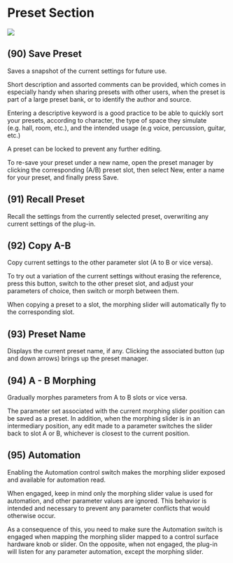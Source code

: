 # Preset Section
![](https://flux-shared.s3.amazonaws.com/doc_images/Plugins/ircam-trax/trax_15.png)

## (90) Save Preset
Saves a snapshot of the current settings for future use.

Short description and assorted comments can be provided, which comes in especially handy when sharing presets with
other users, when the preset is part of a large preset bank, or to identify the author and source.

Entering a descriptive keyword is a good practice to be able to quickly sort your presets, according to character, the type of
space they simulate (e.g. hall, room, etc.), and the intended usage (e.g voice, percussion, guitar, etc.)

A preset can be locked to prevent any further editing.

To re-save your preset under a new name, open the preset manager by clicking the corresponding (A/B) preset slot, then
select New, enter a name for your preset, and finally press Save.

## (91) Recall Preset
Recall the settings from the currently selected preset, overwriting any current settings of the plug-in.

## (92) Copy A-B
Copy current settings to the other parameter slot (A to B or vice versa).

To try out a variation of the current settings without erasing the reference, press this button, switch to the other preset slot,
and adjust your parameters of choice, then switch or morph between them.

When copying a preset to a slot, the morphing slider will automatically fly to the corresponding slot.

## (93) Preset Name
Displays the current preset name, if any. Clicking the associated button (up and down arrows) brings up the preset manager.

## (94) A - B Morphing
Gradually morphes parameters from A to B slots or vice versa.

The parameter set associated with the current morphing slider position can be saved as a preset. In addition, when the
morphing slider is in an intermediary position, any edit made to a parameter switches the slider back to slot A or B, 
whichever is closest to the current position.


## (95) Automation
Enabling the Automation control switch makes the morphing slider exposed and available for automation read.

When engaged, keep in mind only the morphing slider value is used for automation, and other parameter values are 
ignored. This behavior is intended and necessary to prevent any parameter conflicts that would otherwise occur.

As a consequence of this, you need to make sure the Automation switch is engaged when mapping the morphing slider
mapped to a control surface hardware knob or slider. On the opposite, when not engaged, the plug-in will listen for any
parameter automation, except the morphing slider.
